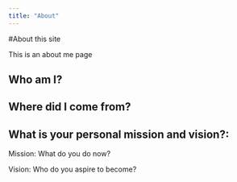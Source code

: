 ```yaml
---
title: "About"
---
```


#About this site

This is an about me page 

## Who am I?


## Where did I come from?


## What is your personal mission and vision?:

Mission: What do you do now?


Vision: Who do you aspire to become?
